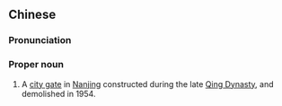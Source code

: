 {{also|草场门}}
==Chinese==
{{zh-forms|s=草场门|type=21}}

===Pronunciation===
{{zh-pron
|m=Cǎo場mén
|c=cou2 coeng4 mun4
|cat=pn
}}

===Proper noun===
{{zh-proper noun}}

# A [[city gate]] in [[Nanjing]] constructed during the late [[Qing Dynasty]], and demolished in 1954.
